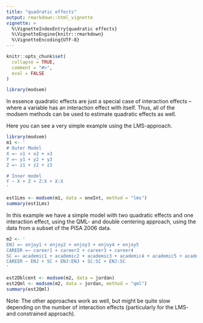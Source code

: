 ```yaml
---
title: "quadratic effects"
output: rmarkdown::html_vignette
vignette: >
  %\VignetteIndexEntry{quadratic effects}
  %\VignetteEngine{knitr::rmarkdown}
  %\VignetteEncoding{UTF-8}
---
```


```r
knitr::opts_chunk$set(
  collapse = TRUE,
  comment = "#>",
  eval = FALSE
)
```

```r
library(modsem)
```
In essence quadratic effects are just a special case of interaction effects – where a variable has an interaction effect with itself. Thus, all of the modsem methods can be used to estimate quadratic effects as well.

Here you can see a very simple example using the LMS-approach.

```r
library(modsem)
m1 <- '
# Outer Model
X =~ x1 + x2 + x3
Y =~ y1 + y2 + y3
Z =~ z1 + z2 + z3

# Inner model
Y ~ X + Z + Z:X + X:X
'

est1Lms <- modsem(m1, data = oneInt, method = "lms")
summary(est1Lms)
```

In this example we have a simple model with two quadratic effects and one interaction effect, using the QML- and double centering approach, using the data from a subset of the PISA 2006 data.

```r
m2 <- '
ENJ =~ enjoy1 + enjoy2 + enjoy3 + enjoy4 + enjoy5
CAREER =~ career1 + career2 + career3 + career4
SC =~ academic1 + academic2 + academic3 + academic4 + academic5 + academic6
CAREER ~ ENJ + SC + ENJ:ENJ + SC:SC + ENJ:SC
'

est2Dblcent <- modsem(m2, data = jordan)
est2Qml <- modsem(m2, data = jordan, method = "qml")
summary(est2Qml)
```

Note: The other approaches work as well, but might be quite slow depending on the number of interaction effects (particularly for the LMS- and constrained approach).
